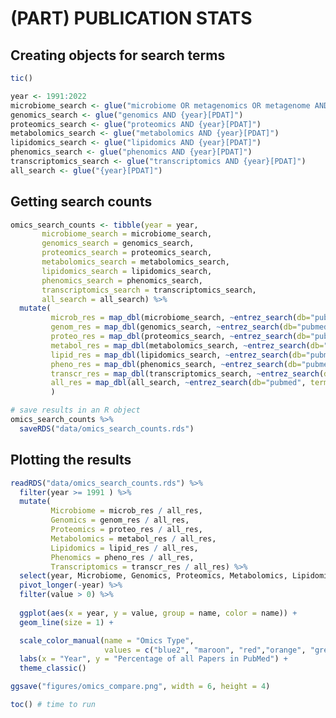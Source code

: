 # (PART) PUBLICATION STATS {-}

## Creating objects for search terms
```r
tic()

year <- 1991:2022
microbiome_search <- glue("microbiome OR metagenomics OR metagenome AND {year}[PDAT]")
genomics_search <- glue("genomics AND {year}[PDAT]")
proteomics_search <- glue("proteomics AND {year}[PDAT]")
metabolomics_search <- glue("metabolomics AND {year}[PDAT]")
lipidomics_search <- glue("lipidomics AND {year}[PDAT]")
phenomics_search <- glue("phenomics AND {year}[PDAT]")
transcriptomics_search <- glue("transcriptomics AND {year}[PDAT]")
all_search <- glue("{year}[PDAT]")
```


## Getting search counts
```r
omics_search_counts <- tibble(year = year,
       microbiome_search = microbiome_search,
       genomics_search = genomics_search,
       proteomics_search = proteomics_search,
       metabolomics_search = metabolomics_search,
       lipidomics_search = lipidomics_search,
       phenomics_search = phenomics_search,
       transcriptomics_search = transcriptomics_search,
       all_search = all_search) %>%
  mutate(
         microb_res = map_dbl(microbiome_search, ~entrez_search(db="pubmed", term=.x)$count),
         genom_res = map_dbl(genomics_search, ~entrez_search(db="pubmed", term=.x)$count),
         proteo_res = map_dbl(proteomics_search, ~entrez_search(db="pubmed", term=.x)$count),
         metabol_res = map_dbl(metabolomics_search, ~entrez_search(db="pubmed", term=.x)$count),
         lipid_res = map_dbl(lipidomics_search, ~entrez_search(db="pubmed", term=.x)$count),
         pheno_res = map_dbl(phenomics_search, ~entrez_search(db="pubmed", term=.x)$count),
         transcr_res = map_dbl(transcriptomics_search, ~entrez_search(db="pubmed", term=.x)$count),
         all_res = map_dbl(all_search, ~entrez_search(db="pubmed", term=.x)$count)
         ) 

# save results in an R object
omics_search_counts %>% 
  saveRDS("data/omics_search_counts.rds")
```


## Plotting the results 
```r
readRDS("data/omics_search_counts.rds") %>% 
  filter(year >= 1991 ) %>% 
  mutate(
         Microbiome = microb_res / all_res,
         Genomics = genom_res / all_res,
         Proteomics = proteo_res / all_res,
         Metabolomics = metabol_res / all_res,
         Lipidomics = lipid_res / all_res,
         Phenomics = pheno_res / all_res,
         Transcriptomics = transcr_res / all_res) %>%
  select(year, Microbiome, Genomics, Proteomics, Metabolomics, Lipidomics, Phenomics, Transcriptomics) %>%
  pivot_longer(-year) %>%
  filter(value > 0) %>% 
  
  ggplot(aes(x = year, y = value, group = name, color = name)) +
  geom_line(size = 1) +

  scale_color_manual(name = "Omics Type",
                     values = c("blue2", "maroon", "red","orange", "green", "magenta", "purple")) +
  labs(x = "Year", y = "Percentage of all Papers in PubMed") +
  theme_classic() 

ggsave("figures/omics_compare.png", width = 6, height = 4)

toc() # time to run
```

